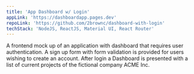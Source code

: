 ```yaml
---
title: 'App Dashboard w/ Login'
appLink: 'https://dashboardapp.pages.dev'
repoLink: 'https://github.com/2brownc/dashboard-with-login'
techStack: 'NodeJS, ReactJS, Material UI, React Router'
---
```

A frontend mock up of an application with dashboard that requires user authentication. A sign up form with form validation is provided for users wishing to create an account. After login a Dashboard is presented with a list of current projects of the fictional company ACME Inc.